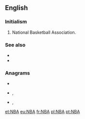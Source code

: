 ==English==
{{wikipedia|National Basketball Association}}

===Initialism===
{{rfc-header|Initialism}}
{{head|en|initialism}}

# {{label|en|US|Canada|sports}} National Basketball Association.

===See also===
* {{l|en|FIBA}}
* {{l|en|WNBA}}

===Anagrams===
* {{l|en|ABN}}
* {{l|en|ban}}, {{l|en|BAN}}
* {{l|en|nab}}, {{l|en|NAB}}

[[et:NBA]]
[[eu:NBA]]
[[fr:NBA]]
[[pl:NBA]]
[[pt:NBA]]